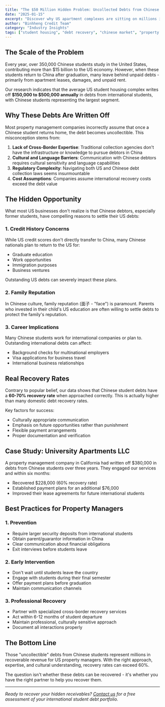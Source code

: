 ```yaml
---
title: "The $50 Million Hidden Problem: Uncollected Debts from Chinese Students"
date: "2025-01-15"
excerpt: "Discover why US apartment complexes are sitting on millions in recoverable debts from Chinese students who returned home, and how to recover them."
author: "Binhheng Credit Team"
category: "Industry Insights"
tags: ["student housing", "debt recovery", "chinese market", "property management"]
---
```


## The Scale of the Problem

Every year, over 350,000 Chinese students study in the United States, contributing more than $15 billion to the US economy. However, when these students return to China after graduation, many leave behind unpaid debts - primarily from apartment leases, damages, and unpaid rent.

Our research indicates that the average US student housing complex writes off **$150,000 to $500,000 annually** in debts from international students, with Chinese students representing the largest segment.

## Why These Debts Are Written Off

Most property management companies incorrectly assume that once a Chinese student returns home, the debt becomes uncollectible. This misconception stems from:

1. **Lack of Cross-Border Expertise**: Traditional collection agencies don't have the infrastructure or knowledge to pursue debtors in China
2. **Cultural and Language Barriers**: Communication with Chinese debtors requires cultural sensitivity and language capabilities
3. **Regulatory Complexity**: Navigating both US and Chinese debt collection laws seems insurmountable
4. **Cost Assumptions**: Companies assume international recovery costs exceed the debt value

## The Hidden Opportunity

What most US businesses don't realize is that Chinese debtors, especially former students, have compelling reasons to settle their US debts:

### 1. Credit History Concerns
While US credit scores don't directly transfer to China, many Chinese nationals plan to return to the US for:
- Graduate education
- Work opportunities
- Immigration purposes
- Business ventures

Outstanding US debts can severely impact these plans.

### 2. Family Reputation
In Chinese culture, family reputation (面子 - "face") is paramount. Parents who invested in their child's US education are often willing to settle debts to protect the family's reputation.

### 3. Career Implications
Many Chinese students work for international companies or plan to. Outstanding international debts can affect:
- Background checks for multinational employers
- Visa applications for business travel
- International business relationships

## Real Recovery Rates

Contrary to popular belief, our data shows that Chinese student debts have a **60-70% recovery rate** when approached correctly. This is actually higher than many domestic debt recovery rates.

Key factors for success:
- Culturally appropriate communication
- Emphasis on future opportunities rather than punishment
- Flexible payment arrangements
- Proper documentation and verification

## Case Study: University Apartments LLC

A property management company in California had written off $380,000 in debts from Chinese students over three years. They engaged our services and within six months:
- Recovered $228,000 (60% recovery rate)
- Established payment plans for an additional $76,000
- Improved their lease agreements for future international students

## Best Practices for Property Managers

### 1. Prevention
- Require larger security deposits from international students
- Obtain parent/guarantor information in China
- Clear communication about financial obligations
- Exit interviews before students leave

### 2. Early Intervention
- Don't wait until students leave the country
- Engage with students during their final semester
- Offer payment plans before graduation
- Maintain communication channels

### 3. Professional Recovery
- Partner with specialized cross-border recovery services
- Act within 6-12 months of student departure
- Maintain professional, culturally sensitive approach
- Document all interactions properly

## The Bottom Line

Those "uncollectible" debts from Chinese students represent millions in recoverable revenue for US property managers. With the right approach, expertise, and cultural understanding, recovery rates can exceed 60%.

The question isn't whether these debts can be recovered - it's whether you have the right partner to help you recover them.

---

*Ready to recover your hidden receivables? [Contact us](/contact) for a free assessment of your international student debt portfolio.*
